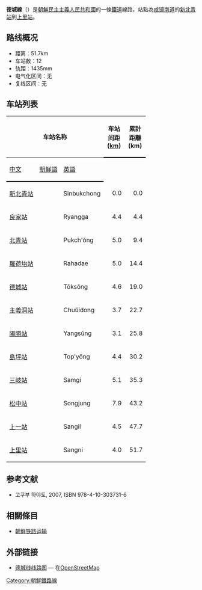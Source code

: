 {{鐵道路線情報
|諺文 = 덕성선
|漢字 = 德城線
|馬-賴式 = Tŏksŏng sŏn
|文觀部式 = Deokseong seon
|路線名稱 = 德城線
|路線顏色 = red
|圖片 =DPRK-Toksong Line.png
|圖片說明 =
|種類 = 支線鐵路
|國家 = {{PRK}}
|狀態 = 營業中
|起點 = [[新北青站|新北青站]]
|終點 = [[上里站|上里站]]
|站數 = 12個
|載客量 =
|通車 = 1929年9月20日
|廢除 =
|擁有者 = [[朝鮮民主主義人民共和國鐵道省|朝鮮民主主義人民共和國鐵道省]]
|營運者 = [[朝鮮民主主義人民共和國鐵道省|朝鮮民主主義人民共和國鐵道省]]
|營業距離 = 51.7公里
|軌距 = [[標準軌|標準軌]]（1,435毫米）
|軌道數量 = [[單線鐵路|單線]]
|電氣化鐵路 = 無
|營業最高速度 =
|設計最高速度 =
}}
'''德城線'''（{{kor|名=北|諺=덕성선|漢=德城線|羅=Tŏksŏng sŏn|f=y}}）是[[朝鮮民主主義人民共和國|朝鮮民主主義人民共和國]]的一條[[鐵道|鐵道]]線路，站點為[[咸镜南道|咸镜南道]]的[[新北青站|新北青站]]到[[上里站|上里站]]。

==路线概况==
*距离：51.7km
*车站数：12
*轨距：1435mm
*电气化区间：无
*复线区间：无

==车站列表==
{| class="wikitable"
|-
!colspan=3|车站名称
!style="width: 2.5em; border-bottom:solid 3px;" rowspan=2|车站间距 ([[km|km]])
!style="width: 2.5em; border-bottom:solid 3px;" rowspan=2|累計距離 (km)
!style="border-bottom:solid 3px;" rowspan=2|連接路線
!style="border-bottom:solid 3px;" rowspan=2|所在地
|-
!style="border-bottom:solid 3px;"|[[中文|中文]]
!style="border-bottom:solid 3px;"|[[朝鮮語|朝鮮語]]
!style="border-bottom:solid 3px;"|[[英語|英語]]
|-
|[[新北青站|新北青站]]
|{{Lang|ko|신북청역}}
|Sinbukchong
|style="text-align: right;"|0.0
|style="text-align: right;"|0.0
|[[平羅線|平羅線]]
|rowspan="4" style="text-align: center;"|[[北青郡|北青郡]]
|-
|[[良家站|良家站]]
|{{Lang|ko|량가역}}
|Ryangga
|style="text-align: right;"|4.4
|style="text-align: right;"|4.4
| 
|-
|[[北青站|北青站]]
|{{Lang|ko|북청역}}
|Pukch'ŏng
|style="text-align: right;"|5.0
|style="text-align: right;"|9.4
| 
|-
|[[羅荷坮站|羅荷坮站]]
|{{Lang|ko|라하대역}}
|Rahadae
|style="text-align: right;"|5.0
|style="text-align: right;"|14.4
| 
|-
|[[德城站|德城站]]
|{{Lang|ko|덕성역}}
|Tŏksŏng
|style="text-align: right;"|4.6
|style="text-align: right;"|19.0
| 
|rowspan="8" style="text-align: center;"|[[德城郡|德城郡]]
|-
|[[主義洞站|主義洞站]]
|{{Lang|ko|주의동역}}
|Chuŭidong
|style="text-align: right;"|3.7
|style="text-align: right;"|22.7
| 
|-
|[[陽勝站|陽勝站]]
|{{Lang|ko|양승역}}
|Yangsŭng
|style="text-align: right;"|3.1
|style="text-align: right;"|25.8
| 
|-
|[[島坪站|島坪站]]
|{{Lang|ko|도평역}}
|Top'yŏng
|style="text-align: right;"|4.4
|style="text-align: right;"|30.2
| 
|-
|[[三岐站_(朝鮮)|三岐站]]
|{{Lang|ko|삼기역}}
|Samgi
|style="text-align: right;"|5.1
|style="text-align: right;"|35.3
| 
|-
|[[松中站|松中站]]
|{{Lang|ko|송중역}}
|Songjung
|style="text-align: right;"|7.9
|style="text-align: right;"|43.2
| 
|-
|[[上一站|上一站]]
|{{Lang|ko|상일역}}
|Sangil
|style="text-align: right;"|4.5
|style="text-align: right;"|47.7
| 
|-
|[[上里站|上里站]]
|{{Lang|ko|상리역}}
|Sangni
|style="text-align: right;"|4.0
|style="text-align: right;"|51.7
| 
|}

==参考文献==
* 고쿠부 하야토{{lang|ja|(国分隼人), 《将軍様の鉄道 北朝鮮鉄道事情》, 新潮社}}, 2007, ISBN 978-4-10-303731-6

==相關條目==
*[[朝鮮铁路运输|朝鮮铁路运输]]

== 外部链接 ==
*[https://www.openstreetmap.org/relation/6908462 德城线线路图] {{Wayback|url=https://www.openstreetmap.org/relation/6908462 |date=20170203115806 }} — 在[[OpenStreetMap|OpenStreetMap]]

{{朝鮮鐵路線}}
{{德城線}}

[[Category:朝鮮鐵路線|Category:朝鮮鐵路線]]
